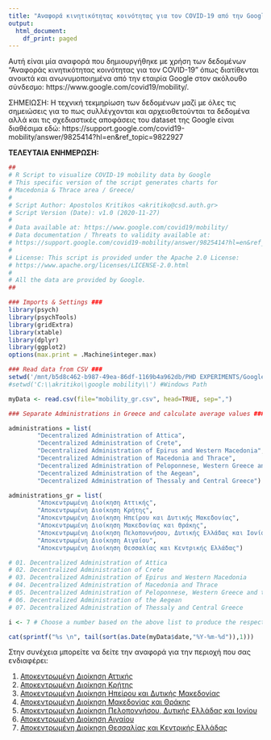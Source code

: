 ```yaml
---
title: "Αναφορά κινητικότητας κοινότητας για τον COVID-19 από την Google."
output:
  html_document:
    df_print: paged
---
```


Αυτή είναι μία αναφορά που δημιουργήθηκε με χρήση των δεδομένων “Αναφοράς κινητικότητας κοινότητας για τον COVID-19” όπως διατίθενται ανοικτά και ανωνυμοποιημένα από την εταιρία Google στον ακόλουθο σύνδεσμο: https://www.google.com/covid19/mobility/.

ΣΗΜΕΙΩΣΗ: Η τεχνική τεκμηρίωση των δεδομένων μαζί με όλες τις σημειώσεις για το πως συλλέγχονται και αρχειοθετούνται τα δεδομένα αλλά και τις σχεδιαστικές αποφάσεις του dataset της Google είναι διαθέσιμα εδώ: https://support.google.com/covid19-mobility/answer/9825414?hl=en&ref_topic=9822927

__ΤΕΛΕΥΤΑΙΑ ΕΝΗΜΕΡΩΣΗ:__

```r
##
# R Script to visualize COVID-19 mobility data by Google
# This specific version of the script generates charts for
# Macedonia & Thrace area / Greece/
#
# Script Author: Apostolos Kritikos <akritiko@csd.auth.gr>
# Script Version (Date): v1.0 (2020-11-27)
#
# Data available at: https://www.google.com/covid19/mobility/
# Data documentation / Threats to validity available at: 
# https://support.google.com/covid19-mobility/answer/9825414?hl=en&ref_topic=9822927
#
# License: This script is provided under the Apache 2.0 License: 
# https://www.apache.org/licenses/LICENSE-2.0.html
#
# All the data are provided by Google. 
##

### Imports & Settings ###
library(psych)       
library(psychTools)
library(gridExtra)
library(xtable)
library(dplyr)
library(ggplot2)
options(max.print = .Machine$integer.max)

### Read data from CSV ###
setwd('/mnt/b5d8c462-b987-49ea-86df-1169b4a962db/PHD EXPERIMENTS/Google Mobility/') #Linux Path
#setwd('C:\\akritiko\\google mobility\\') #Windows Path

myData <- read.csv(file="mobility_gr.csv", head=TRUE, sep=",") 

### Separate Administrations in Greece and calculate average values ###

administrations = list(
        "Decentralized Administration of Attica",
        "Decentralized Administration of Crete",
        "Decentralized Administration of Epirus and Western Macedonia",
        "Decentralized Administration of Macedonia and Thrace",
        "Decentralized Administration of Peloponnese, Western Greece and the Ionian",
        "Decentralized Administration of the Aegean",
        "Decentralized Administration of Thessaly and Central Greece")

administrations_gr = list(
        "Αποκεντρωμένη Διοίκηση Αττικής", 
        "Αποκεντρωμένη Διοίκηση Κρήτης", 
        "Αποκεντρωμένη Διοίκηση Ηπείρου και Δυτικής Μακεδονίας",
        "Αποκεντρωμένη Διοίκηση Μακεδονίας και Θράκης",
        "Αποκεντρωμένη Διοίκηση Πελοποννήσου, Δυτικής Ελλάδας και Ιονίου",
        "Αποκεντρωμένη Διοίκηση Αιγαίου",
        "Αποκεντρωμένη Διοίκηση Θεσσαλίας και Κεντρικής Ελλάδας")

# 01. Decentralized Administration of Attica
# 02. Decentralized Administration of Crete
# 03. Decentralized Administration of Epirus and Western Macedonia
# 04. Decentralized Administration of Macedonia and Thrace
# 05. Decentralized Administration of Peloponnese, Western Greece and the Ionian
# 06. Decentralized Administration of the Aegean
# 07. Decentralized Administration of Thessaly and Central Greece

i <- 7 # Choose a number based on the above list to produce the respective report.
```

```r

cat(sprintf("%s \n", tail(sort(as.Date(myData$date,"%Y-%m-%d")),1)))

```

Στην συνέχεια μπορείτε να δείτε την αναφορά για την περιοχή που σας ενδιαφέρει:

1. <a href="attiki.html">Αποκεντρωμένη Διοίκηση Αττικής</a>
1. [Αποκεντρωμένη Διοίκηση Κρήτης](./kriti.html)
1. [Αποκεντρωμένη Διοίκηση Ηπείρου και Δυτικής Μακεδονίας](./ipirou_dytiki_makedonia.html)
1. [Αποκεντρωμένη Διοίκηση Μακεδονίας και Θράκης](./makedonia_thraki.html)
1. [Αποκεντρωμένη Διοίκηση Πελοποννήσου, Δυτικής Ελλάδας και Ιονίου](./peloponnisou_dytikis_elladas_ioniou.html)
1. [Αποκεντρωμένη Διοίκηση Αιγαίου](./aigaiou.html)
1. [Αποκεντρωμένη Διοίκηση Θεσσαλίας και Κεντρικής Ελλάδας](./thessalias_kentrikis_elladas.html)

